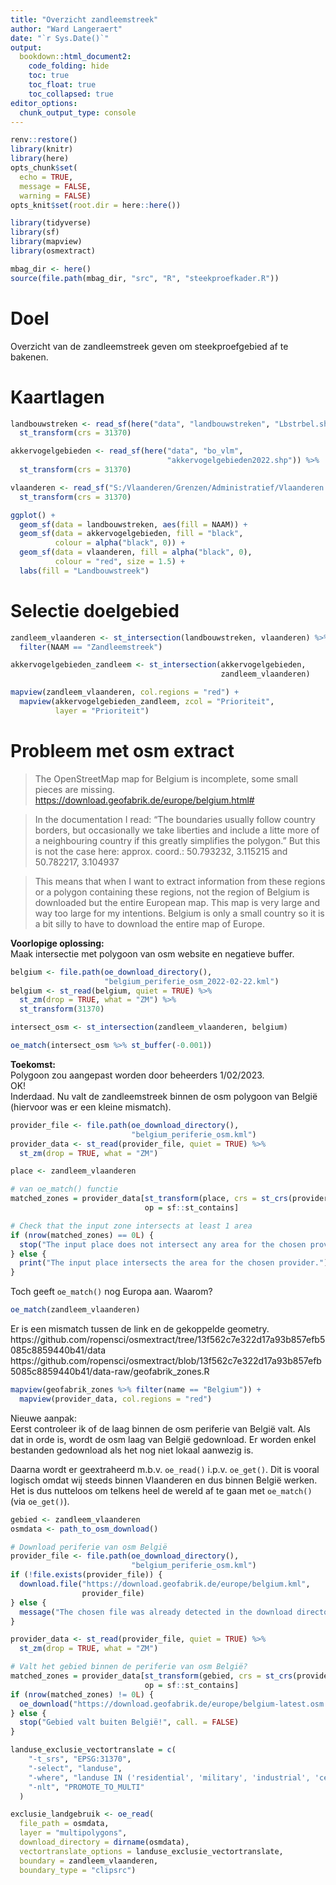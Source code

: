 ```yaml
---
title: "Overzicht zandleemstreek"
author: "Ward Langeraert"
date: "`r Sys.Date()`"
output:
  bookdown::html_document2:
    code_folding: hide
    toc: true
    toc_float: true
    toc_collapsed: true
editor_options: 
  chunk_output_type: console
---
```


```r
renv::restore()
library(knitr)
library(here)
opts_chunk$set(
  echo = TRUE,
  message = FALSE,
  warning = FALSE)
opts_knit$set(root.dir = here::here())

library(tidyverse)
library(sf)
library(mapview)
library(osmextract)

mbag_dir <- here()
source(file.path(mbag_dir, "src", "R", "steekproefkader.R"))
```

# Doel

Overzicht van de zandleemstreek geven om steekproefgebied af te bakenen.

# Kaartlagen

```r
landbouwstreken <- read_sf(here("data", "landbouwstreken", "Lbstrbel.shp")) %>%
  st_transform(crs = 31370)

akkervogelgebieden <- read_sf(here("data", "bo_vlm", 
                                   "akkervogelgebieden2022.shp")) %>%
  st_transform(crs = 31370)

vlaanderen <- read_sf("S:/Vlaanderen/Grenzen/Administratief/Vlaanderen.shp") %>%
  st_transform(crs = 31370)
```

```r
ggplot() +
  geom_sf(data = landbouwstreken, aes(fill = NAAM)) +
  geom_sf(data = akkervogelgebieden, fill = "black", 
          colour = alpha("black", 0)) +
  geom_sf(data = vlaanderen, fill = alpha("black", 0), 
          colour = "red", size = 1.5) +
  labs(fill = "Landbouwstreek")
```

# Selectie doelgebied

```r
zandleem_vlaanderen <- st_intersection(landbouwstreken, vlaanderen) %>%
  filter(NAAM == "Zandleemstreek")

akkervogelgebieden_zandleem <- st_intersection(akkervogelgebieden, 
                                               zandleem_vlaanderen)
```

```r
mapview(zandleem_vlaanderen, col.regions = "red") + 
  mapview(akkervogelgebieden_zandleem, zcol = "Prioriteit", 
          layer = "Prioriteit")
```

# Probleem met osm extract

>The OpenStreetMap map for Belgium is incomplete, some small pieces are missing.
><https://download.geofabrik.de/europe/belgium.html#>

>In the documentation I read: "The boundaries usually follow country borders, but occasionally we take liberties and include a litte more of a neighbouring country if this greatly simplifies the polygon."
>But this is not the case here: 
>approx. coord.: 50.793232, 3.115215 and 50.782217, 3.104937

>This means that when I want to extract information from these regions or a polygon containing these regions, not the region of Belgium is downloaded but the entire European map.
>This map is very large and way too large for my intentions.
>Belgium is only a small country so it is a bit silly to have to download the entire map of Europe.  
  
  
**Voorlopige oplossing:**  
Maak intersectie met polygoon van osm website en negatieve buffer.

```r
belgium <- file.path(oe_download_directory(),
                     "belgium_periferie_osm_2022-02-22.kml")
belgium <- st_read(belgium, quiet = TRUE) %>% 
  st_zm(drop = TRUE, what = "ZM") %>% 
  st_transform(31370)

intersect_osm <- st_intersection(zandleem_vlaanderen, belgium)

oe_match(intersect_osm %>% st_buffer(-0.001))
```

**Toekomst:**  
Polygoon zou aangepast worden door beheerders 1/02/2023.  
OK!  
Inderdaad. Nu valt de zandleemstreek binnen de osm polygoon van België (hiervoor was er een kleine mismatch).

```r
provider_file <- file.path(oe_download_directory(),
                           "belgium_periferie_osm.kml")
provider_data <- st_read(provider_file, quiet = TRUE) %>% 
  st_zm(drop = TRUE, what = "ZM")

place <- zandleem_vlaanderen

# van oe_match() functie
matched_zones = provider_data[st_transform(place, crs = st_crs(provider_data)), 
                              op = sf::st_contains]

# Check that the input zone intersects at least 1 area
if (nrow(matched_zones) == 0L) {
  stop("The input place does not intersect any area for the chosen provider.")
} else {
  print("The input place intersects the area for the chosen provider.")
}
```

Toch geeft `oe_match()` nog Europa aan. Waarom?

```r
oe_match(zandleem_vlaanderen)
```

Er is een mismatch tussen de link en de gekoppelde geometry.  
https://github.com/ropensci/osmextract/tree/13f562c7e322d17a93b857efb5085c8859440b41/data  
https://github.com/ropensci/osmextract/blob/13f562c7e322d17a93b857efb5085c8859440b41/data-raw/geofabrik_zones.R

```r
mapview(geofabrik_zones %>% filter(name == "Belgium")) +
  mapview(provider_data, col.regions = "red")
```

Nieuwe aanpak:  
Eerst controleer ik of de laag binnen de osm periferie van België valt.
Als dat in orde is, wordt de osm laag van België gedownload.
Er worden enkel bestanden gedownload als het nog niet lokaal aanwezig is.  
  
Daarna wordt er geextraheerd m.b.v. `oe_read()` i.p.v. `oe_get()`. Dit is vooral logisch omdat wij steeds binnen Vlaanderen en dus binnen België werken. Het is dus nutteloos om telkens heel de wereld af te gaan met `oe_match()` (via `oe_get()`).

```r
gebied <- zandleem_vlaanderen
osmdata <- path_to_osm_download()

# Download periferie van osm België
provider_file <- file.path(oe_download_directory(),
                           "belgium_periferie_osm.kml")
if (!file.exists(provider_file)) {
  download.file("https://download.geofabrik.de/europe/belgium.kml", 
                provider_file)
} else {
  message("The chosen file was already detected in the download directory. Skip downloading.")
}

provider_data <- st_read(provider_file, quiet = TRUE) %>% 
  st_zm(drop = TRUE, what = "ZM")

# Valt het gebied binnen de periferie van osm België?
matched_zones = provider_data[st_transform(gebied, crs = st_crs(provider_data)), 
                              op = sf::st_contains]
if (nrow(matched_zones) != 0L) {
  oe_download("https://download.geofabrik.de/europe/belgium-latest.osm.pbf")
} else {
  stop("Gebied valt buiten België!", call. = FALSE)
}

landuse_exclusie_vectortranslate = c(
    "-t_srs", "EPSG:31370",
    "-select", "landuse",
    "-where", "landuse IN ('residential', 'military', 'industrial', 'cemetery')",
    "-nlt", "PROMOTE_TO_MULTI"
  )

exclusie_landgebruik <- oe_read(
  file_path = osmdata,
  layer = "multipolygons",
  download_directory = dirname(osmdata),
  vectortranslate_options = landuse_exclusie_vectortranslate,
  boundary = zandleem_vlaanderen,
  boundary_type = "clipsrc")
```



